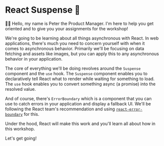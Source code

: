 # React Suspense 🔀

👨‍💼 Hello, my name is Peter the Product Manager. I'm here to help you get
oriented and to give you your assignments for the workshop!

We're going to be learning about all things asynchronous with React. In web
applications, there's much you need to concern yourself with when it comes to
asynchronous behavior. Primarily we'll be focusing on data fetching and assets
like images, but you can apply this to any asynchronous behavior in your
application.

The core of everything we'll be doing revolves around the `Suspense` component
and the `use` hook. The `Suspense` component enables you to declaratively tell
React what to render while waiting for something to load. The `use` hook enables
you to convert something async (a promise) into the resolved value.

And of course, there's `ErrorBoundary` which is a component that you can use to
catch errors in your application and display a fallback UI. We'll be following
the React team's recommendation and using
[`react-error-boundary`](https://npm.im/react-error-boundary) for this.

Under the hood, React will make this work and you'll learn all about how in this
workshop.

Let's get going!
